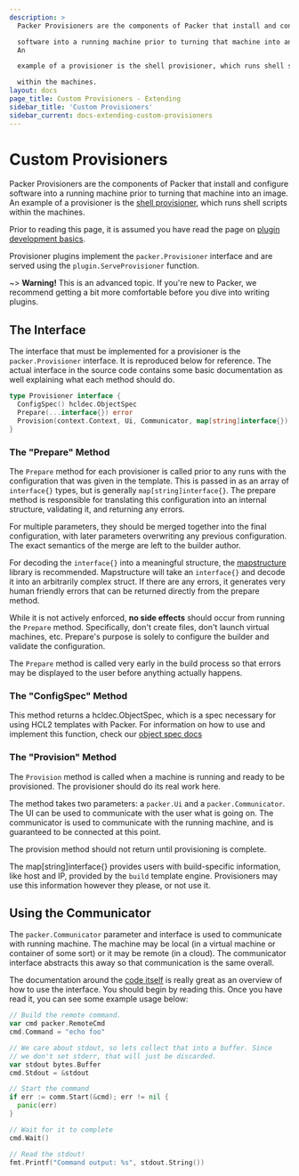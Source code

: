 ```yaml
---
description: >
  Packer Provisioners are the components of Packer that install and configure

  software into a running machine prior to turning that machine into an image.
  An

  example of a provisioner is the shell provisioner, which runs shell scripts

  within the machines.
layout: docs
page_title: Custom Provisioners - Extending
sidebar_title: 'Custom Provisioners'
sidebar_current: docs-extending-custom-provisioners
---
```


# Custom Provisioners

Packer Provisioners are the components of Packer that install and configure
software into a running machine prior to turning that machine into an image. An
example of a provisioner is the [shell
provisioner](/docs/provisioners/shell), which runs shell scripts within
the machines.

Prior to reading this page, it is assumed you have read the page on [plugin
development basics](/docs/extending/plugins).

Provisioner plugins implement the `packer.Provisioner` interface and are served
using the `plugin.ServeProvisioner` function.

~> **Warning!** This is an advanced topic. If you're new to Packer, we
recommend getting a bit more comfortable before you dive into writing plugins.

## The Interface

The interface that must be implemented for a provisioner is the
`packer.Provisioner` interface. It is reproduced below for reference. The
actual interface in the source code contains some basic documentation as well
explaining what each method should do.

```go
type Provisioner interface {
  ConfigSpec() hcldec.ObjectSpec
  Prepare(...interface{}) error
  Provision(context.Context, Ui, Communicator, map[string]interface{}) error
}
```

### The "Prepare" Method

The `Prepare` method for each provisioner is called prior to any runs with the
configuration that was given in the template. This is passed in as an array of
`interface{}` types, but is generally `map[string]interface{}`. The prepare
method is responsible for translating this configuration into an internal
structure, validating it, and returning any errors.

For multiple parameters, they should be merged together into the final
configuration, with later parameters overwriting any previous configuration.
The exact semantics of the merge are left to the builder author.

For decoding the `interface{}` into a meaningful structure, the
[mapstructure](https://github.com/mitchellh/mapstructure) library is
recommended. Mapstructure will take an `interface{}` and decode it into an
arbitrarily complex struct. If there are any errors, it generates very human
friendly errors that can be returned directly from the prepare method.

While it is not actively enforced, **no side effects** should occur from
running the `Prepare` method. Specifically, don't create files, don't launch
virtual machines, etc. Prepare's purpose is solely to configure the builder and
validate the configuration.

The `Prepare` method is called very early in the build process so that errors
may be displayed to the user before anything actually happens.

### The "ConfigSpec" Method

This method returns a hcldec.ObjectSpec, which is a spec necessary for using
HCL2 templates with Packer. For information on how to use and implement this
function, check our
[object spec docs](/guides/hcl/component-object-spec)

### The "Provision" Method

The `Provision` method is called when a machine is running and ready to be
provisioned. The provisioner should do its real work here.

The method takes two parameters: a `packer.Ui` and a `packer.Communicator`. The
UI can be used to communicate with the user what is going on. The communicator
is used to communicate with the running machine, and is guaranteed to be
connected at this point.

The provision method should not return until provisioning is complete.

The map[string]interface{} provides users with build-specific information,
like host and IP, provided by the `build` template engine. Provisioners may use
this information however they please, or not use it.

## Using the Communicator

The `packer.Communicator` parameter and interface is used to communicate with
running machine. The machine may be local (in a virtual machine or container of
some sort) or it may be remote (in a cloud). The communicator interface
abstracts this away so that communication is the same overall.

The documentation around the [code
itself](https://github.com/hashicorp/packer/blob/master/packer/communicator.go)
is really great as an overview of how to use the interface. You should begin by
reading this. Once you have read it, you can see some example usage below:

```go
// Build the remote command.
var cmd packer.RemoteCmd
cmd.Command = "echo foo"

// We care about stdout, so lets collect that into a buffer. Since
// we don't set stderr, that will just be discarded.
var stdout bytes.Buffer
cmd.Stdout = &stdout

// Start the command
if err := comm.Start(&cmd); err != nil {
  panic(err)
}

// Wait for it to complete
cmd.Wait()

// Read the stdout!
fmt.Printf("Command output: %s", stdout.String())
```
